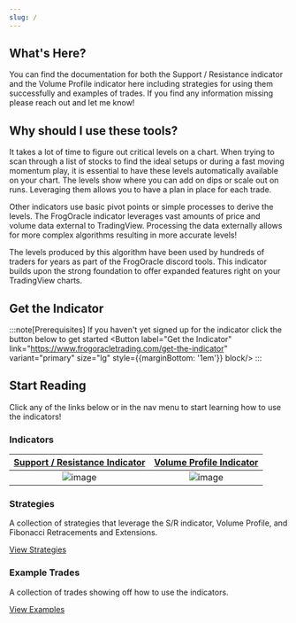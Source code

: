 ```yaml
---
slug: /
---
```


## What's Here?

You can find the documentation for both the Support / Resistance indicator and the Volume Profile indicator here including strategies for using them successfully and examples of trades. If you find any information missing please reach out and let me know!

## Why should I use these tools?

It takes a lot of time to figure out critical levels on a chart.  When trying to scan through a list of stocks to find the ideal setups or during a fast moving momentum play, it is essential to have these levels automatically available on your chart.  The levels show where you can add on dips or scale out on runs. Leveraging them allows you to  have a plan in place for each trade.

Other indicators use basic pivot points or simple processes to derive the levels. The FrogOracle indicator leverages vast amounts of price and volume data external to TradingView. Processing the data externally allows for more complex algorithms resulting in more accurate levels!  

The levels produced by this algorithm have been used by hundreds of traders for years as part of the FrogOracle discord tools. This indicator builds upon the strong foundation to offer expanded features right on your TradingView charts.

## Get the Indicator

:::note[Prerequisites]
If you haven't yet signed up for the indicator click the button below to get started
<Button label="Get the Indicator" link="https://www.frogoracletrading.com/get-the-indicator" variant="primary" size="lg" style={{marginBottom: '1em'}} block/>
:::


## Start Reading

Click any of the links below or in the nav menu to start learning how to use the indicators!

### Indicators
[Support / Resistance Indicator](sr)            |  [Volume Profile Indicator](vpd)
:-------------------------:|:-------------------------:
![image](_media/sr_overview.png )  |  ![image](_media/vpd_overview.png )

### Strategies
A collection of strategies that leverage the S/R indicator, Volume Profile, and Fibonacci Retracements and Extensions.

[View Strategies](strategies/sr_strategies.md)


### Example Trades

A collection of trades showing off how to use the indicators.

[View Examples](example_trades/examples.mdx)
